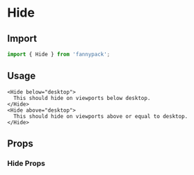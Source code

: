 
# Hide

## Import

```jsx
import { Hide } from 'fannypack';
```

## Usage

```jsx-live
<Hide below="desktop">
  This should hide on viewports below desktop.
</Hide>
<Hide above="desktop">
  This should hide on viewports above or equal to desktop.
</Hide>
```

## Props

### Hide Props
